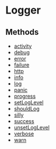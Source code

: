 
# Logger

## Methods

- [activity](../../Logger/methods/workflows.Logger.activity/page.mdx)
- [debug](../../Logger/methods/workflows.Logger.debug/page.mdx)
- [error](../../Logger/methods/workflows.Logger.error/page.mdx)
- [failure](../../Logger/methods/workflows.Logger.failure/page.mdx)
- [http](../../Logger/methods/workflows.Logger.http/page.mdx)
- [info](../../Logger/methods/workflows.Logger.info/page.mdx)
- [log](../../Logger/methods/workflows.Logger.log/page.mdx)
- [panic](../../Logger/methods/workflows.Logger.panic/page.mdx)
- [progress](../../Logger/methods/workflows.Logger.progress/page.mdx)
- [setLogLevel](../../Logger/methods/workflows.Logger.setLogLevel/page.mdx)
- [shouldLog](../../Logger/methods/workflows.Logger.shouldLog/page.mdx)
- [silly](../../Logger/methods/workflows.Logger.silly/page.mdx)
- [success](../../Logger/methods/workflows.Logger.success/page.mdx)
- [unsetLogLevel](../../Logger/methods/workflows.Logger.unsetLogLevel/page.mdx)
- [verbose](../../Logger/methods/workflows.Logger.verbose/page.mdx)
- [warn](../../Logger/methods/workflows.Logger.warn/page.mdx)
